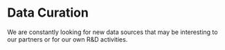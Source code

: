 # Data Curation {#data-curation}

We are constantly looking for new data sources that may be interesting to our partners or for our own R&D activities.
